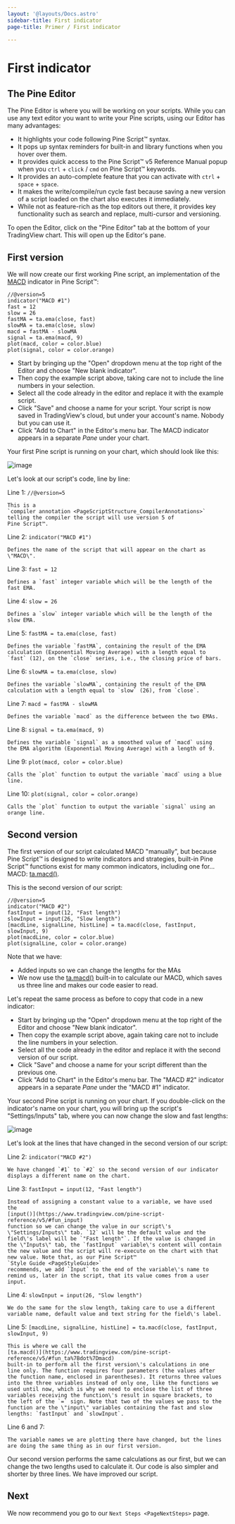 ```yaml
---
layout: '@layouts/Docs.astro'
sidebar-title: First indicator
page-title: Primer / First indicator

---
```


# First indicator 


## The Pine Editor

The Pine Editor is where you will be working on your scripts. While you
can use any text editor you want to write your Pine scripts, using our
Editor has many advantages:

-   It highlights your code following Pine Script™ syntax.
-   It pops up syntax reminders for built-in and library functions when
    you hover over them.
-   It provides quick access to the Pine Script™ v5 Reference Manual
    popup when you `ctrl` +
    `click` / `cmd` on Pine Script™
    keywords.
-   It provides an auto-complete feature that you can activate with
    `ctrl` + `space` +
    `space`.
-   It makes the write/compile/run cycle fast because saving a new
    version of a script loaded on the chart also executes it
    immediately.
-   While not as feature-rich as the top editors out there, it provides
    key functionality such as search and replace, multi-cursor and
    versioning.

To open the Editor, click on the \"Pine Editor\" tab at the bottom of
your TradingView chart. This will open up the Editor\'s pane.

## First version

We will now create our first working Pine script, an implementation of
the
[MACD](https://www.tradingview.com/support/solutions/43000502344-macd-moving-average-convergence-divergence/)
indicator in Pine Script™:

``` pine
//@version=5
indicator("MACD #1")
fast = 12
slow = 26
fastMA = ta.ema(close, fast)
slowMA = ta.ema(close, slow)
macd = fastMA - slowMA
signal = ta.ema(macd, 9)
plot(macd, color = color.blue)
plot(signal, color = color.orange)
```

-   Start by bringing up the \"Open\" dropdown menu at the top right of
    the Editor and choose \"New blank indicator\".
-   Then copy the example script above, taking care not to include the
    line numbers in your selection.
-   Select all the code already in the editor and replace it with the
    example script.
-   Click \"Save\" and choose a name for your script. Your script is now
    saved in TradingView\'s cloud, but under your account\'s name.
    Nobody but you can use it.
-   Click \"Add to Chart\" in the Editor\'s menu bar. The MACD indicator
    appears in a separate *Pane* under your chart.

Your first Pine script is running on your chart, which should look like
this:

![image](@assets/primer/FirstIndicator-Version1.png)

Let\'s look at our script\'s code, line by line:

Line 1: `//@version=5`

    This is a
    `compiler annotation <PageScriptStructure_CompilerAnnotations>` telling the compiler the script will use version 5 of
    Pine Script™.

Line 2: `indicator("MACD #1")`

    Defines the name of the script that will appear on the chart as
    \"MACD\".

Line 3: `fast = 12`

    Defines a `fast` integer variable which will be the length of the
    fast EMA.

Line 4: `slow = 26`

    Defines a `slow` integer variable which will be the length of the
    slow EMA.

Line 5: `fastMA = ta.ema(close, fast)`

    Defines the variable `fastMA`, containing the result of the EMA
    calculation (Exponential Moving Average) with a length equal to
    `fast` (12), on the `close` series, i.e., the closing price of bars.

Line 6: `slowMA = ta.ema(close, slow)`

    Defines the variable `slowMA`, containing the result of the EMA
    calculation with a length equal to `slow` (26), from `close`.

Line 7: `macd = fastMA - slowMA`

    Defines the variable `macd` as the difference between the two EMAs.

Line 8: `signal = ta.ema(macd, 9)`

    Defines the variable `signal` as a smoothed value of `macd` using
    the EMA algorithm (Exponential Moving Average) with a length of 9.

Line 9: `plot(macd, color = color.blue)`

    Calls the `plot` function to output the variable `macd` using a blue
    line.

Line 10: `plot(signal, color = color.orange)`

    Calls the `plot` function to output the variable `signal` using an
    orange line.

## Second version

The first version of our script calculated MACD \"manually\", but
because Pine Script™ is designed to write indicators and strategies,
built-in Pine Script™ functions exist for many common indicators,
including one for\... MACD:
[ta.macd()](https://www.tradingview.com/pine-script-reference/v5/#fun_ta%7Bdot%7Dmacd).

This is the second version of our script:

``` pine
//@version=5
indicator("MACD #2")
fastInput = input(12, "Fast length")
slowInput = input(26, "Slow length")
[macdLine, signalLine, histLine] = ta.macd(close, fastInput, slowInput, 9)
plot(macdLine, color = color.blue)
plot(signalLine, color = color.orange)
```

Note that we have:

-   Added inputs so we can change the lengths for the MAs
-   We now use the
    [ta.macd()](https://www.tradingview.com/pine-script-reference/v5/#fun_ta%7Bdot%7Dmacd)
    built-in to calculate our MACD, which saves us three line and makes
    our code easier to read.

Let\'s repeat the same process as before to copy that code in a new
indicator:

-   Start by bringing up the \"Open\" dropdown menu at the top right of
    the Editor and choose \"New blank indicator\".
-   Then copy the example script above, again taking care not to include
    the line numbers in your selection.
-   Select all the code already in the editor and replace it with the
    second version of our script.
-   Click \"Save\" and choose a name for your script different than the
    previous one.
-   Click \"Add to Chart\" in the Editor\'s menu bar. The \"MACD #2\"
    indicator appears in a separate *Pane* under the \"MACD #1\"
    indicator.

Your second Pine script is running on your chart. If you double-click on
the indicator\'s name on your chart, you will bring up the script\'s
\"Settings/Inputs\" tab, where you can now change the slow and fast
lengths:

![image](@assets/primer/FirstIndicator-Version2.png)

Let\'s look at the lines that have changed in the second version of our
script:

Line 2: `indicator("MACD #2")`

    We have changed `#1` to `#2` so the second version of our indicator
    displays a different name on the chart.

Line 3: `fastInput = input(12, "Fast length")`

    Instead of assigning a constant value to a variable, we have used
    the
    [input()](https://www.tradingview.com/pine-script-reference/v5/#fun_input)
    function so we can change the value in our script\'s
    \"Settings/Inputs\" tab. `12` will be the default value and the
    field\'s label will be `"Fast length"`. If the value is changed in
    the \"Inputs\" tab, the `fastInput` variable\'s content will contain
    the new value and the script will re-execute on the chart with that
    new value. Note that, as our Pine Script™
    `Style Guide <PageStyleGuide>`
    recommends, we add `Input` to the end of the variable\'s name to
    remind us, later in the script, that its value comes from a user
    input.

Line 4: `slowInput = input(26, "Slow length")`

    We do the same for the slow length, taking care to use a different
    variable name, default value and text string for the field\'s label.

Line 5: `[macdLine, signalLine, histLine] = ta.macd(close, fastInput, slowInput, 9)`

    This is where we call the
    [ta.macd()](https://www.tradingview.com/pine-script-reference/v5/#fun_ta%7Bdot%7Dmacd)
    built-in to perform all the first version\'s calculations in one
    line only. The function requires four parameters (the values after
    the function name, enclosed in parentheses). It returns three values
    into the three variables instead of only one, like the functions we
    used until now, which is why we need to enclose the list of three
    variables receiving the function\'s result in square brackets, to
    the left of the `=` sign. Note that two of the values we pass to the
    function are the \"input\" variables containing the fast and slow
    lengths: `fastInput` and `slowInput`.

Line 6 and 7:

    The variable names we are plotting there have changed, but the lines
    are doing the same thing as in our first version.

Our second version performs the same calculations as our first, but we
can change the two lengths used to calculate it. Our code is also
simpler and shorter by three lines. We have improved our script.

## Next

We now recommend you go to our
`Next Steps <PageNextSteps>` page.


